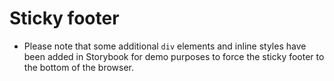
# Sticky footer
- Please note that some additional `div` elements and inline styles have been added in Storybook for demo purposes to force the sticky footer to the bottom of the browser.

<Preview>
    <Story id="ui-components-footer-sticky--sticky-footer" />
</Preview>
